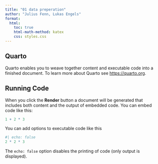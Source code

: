```yaml
---
title: "01 data preperation"
author: "Julius Fenn, Lukas Engels"
format:
  html:
    toc: true
    html-math-method: katex
    css: styles.css
---
```


## Quarto

Quarto enables you to weave together content and executable code into a finished document. To learn more about Quarto see <https://quarto.org>.

## Running Code

When you click the **Render** button a document will be generated that includes both content and the output of embedded code. You can embed code like this:

```r
1 + 2 * 3
```

You can add options to executable code like this

```r
#| echo: false
2 * 2 * 3
```

The `echo: false` option disables the printing of code (only output is displayed).
